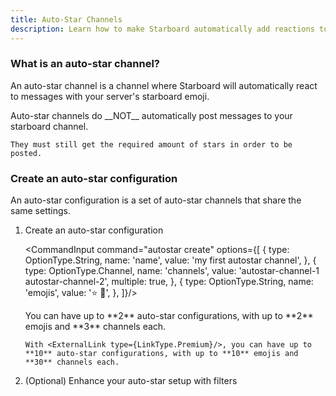 ```yaml
---
title: Auto-Star Channels
description: Learn how to make Starboard automatically add reactions to messages
---
```



### What is an auto-star channel?

An auto-star channel is a channel where Starboard will automatically react to messages with your server's starboard emoji.

<Aside type="note" title="Beating the misconceptions">
    Auto-star channels do __NOT__ automatically post messages to your starboard channel.
    
    They must still get the required amount of stars in order to be posted.
</Aside>

### Create an auto-star configuration

An auto-star configuration is a set of auto-star channels that share the same settings.

<Steps>

1.  Create an auto-star configuration

    <CommandInput command="autostar create" options={[
        {
            type: OptionType.String,
            name: 'name',
            value: 'my first autostar channel',
        },
        {
            type: OptionType.Channel,
            name: 'channels',
            value: 'autostar-channel-1 autostar-channel-2',
            multiple: true,
        },
        {
            type: OptionType.String,
            name: 'emojis',
            value: '⭐ 🍣',
        },
    ]}/>

    <Aside type="tip">
        You can have up to **2** auto-star configurations, with up to **2** emojis and **3** channels each.

        With <ExternalLink type={LinkType.Premium}/>, you can have up to **10** auto-star configurations, with up to **10** emojis and **30** channels each.
    </Aside>

2.  (Optional) Enhance your auto-star setup with filters

    <LinkCard title="Creating filters" href="../../filters/creating-filters"/>

</Steps>
